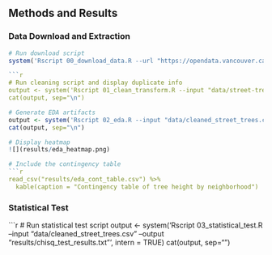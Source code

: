 ## Methods and Results

### Data Download and Extraction

```r
# Run download script
system('Rscript 00_download_data.R --url "https://opendata.vancouver.ca/api/explore/v2.1/catalog/datasets/street-trees/exports/csv?lang=en&timezone=America%2FLos_Angeles&use_labels=true&delimiter=%3B" --output "data/street-trees.csv"')

```r
# Run cleaning script and display duplicate info
output <- system('Rscript 01_clean_transform.R --input "data/street-trees.csv" --output "data/cleaned_street_trees.csv"', intern = TRUE)
cat(output, sep="\n")
```




```r
# Generate EDA artifacts
output <- system('Rscript 02_eda.R --input "data/cleaned_street_trees.csv" --output_prefix "results/eda"', intern = TRUE)
cat(output, sep="\n")

# Display heatmap
![](results/eda_heatmap.png)

# Include the contingency table
```r
read_csv("results/eda_cont_table.csv") %>%
  kable(caption = "Contingency table of tree height by neighborhood")
```




### Statistical Test

```r
# Run statistical test script
output <- system('Rscript 03_statistical_test.R --input "data/cleaned_street_trees.csv" --output "results/chisq_test_results.txt"', intern = TRUE)
cat(output, sep="\n")